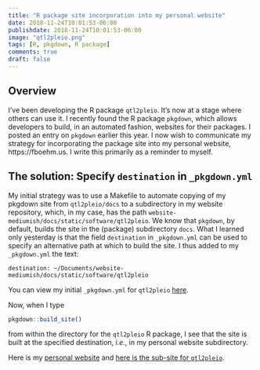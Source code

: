 ```yaml
---
title: "R package site incorporation into my personal website"
date: 2018-11-24T10:01:53-06:00
publishdate: 2018-11-24T10:01:53-06:00
image: "qtl2pleio.png"
tags: [R, pkgdown, R package]
comments: true
draft: false
---
```


## Overview

I've been developing the R package `qtl2pleio`. It's now at a stage where others can use it. I recently found the R package `pkgdown`, which allows developers to build, in an automated fashion, websites for their packages. I posted an entry on `pkgdown` earlier this year. I now wish to communicate my strategy for incorporating the package site into my personal website, https://fboehm.us. I write this primarily as a reminder to myself. 

## The solution: Specify `destination` in `_pkgdown.yml`

My initial strategy was to use a Makefile to automate copying of my pkgdown site from `qtl2pleio/docs` to a subdirectory in my website repository, which, in my case, has the path `website-mediumish/docs/static/software/qtl2pleio`. We know that `pkgdown`, by default, builds the site in the (package) subdirectory `docs`. What I learned only yesterday is that the field `destination` in `_pkgdown.yml` can be used to specify an alternative path at which to build the site. I thus added to my `_pkgdown.yml` the text: 

`destination: ~/Documents/website-mediumish/docs/static/software/qtl2pleio`

You can view my initial `_pkgdown.yml` for `qtl2pleio` [here](https://github.com/fboehm/qtl2pleio/blob/99248caa9b8a03b8d1d0c57c978cec5dc606639c/_pkgdown.yml).

Now, when I type 

```r
pkgdown::build_site()
```

from within the directory for the `qtl2pleio` R package, I see that the site is built at the specified destination, *i.e.*, in my personal website subdirectory. 

Here is my [personal website](https://fboehm.us) and [here is the sub-site for `qtl2pleio`](https://fboehm.us/static/software/qtl2pleio).

